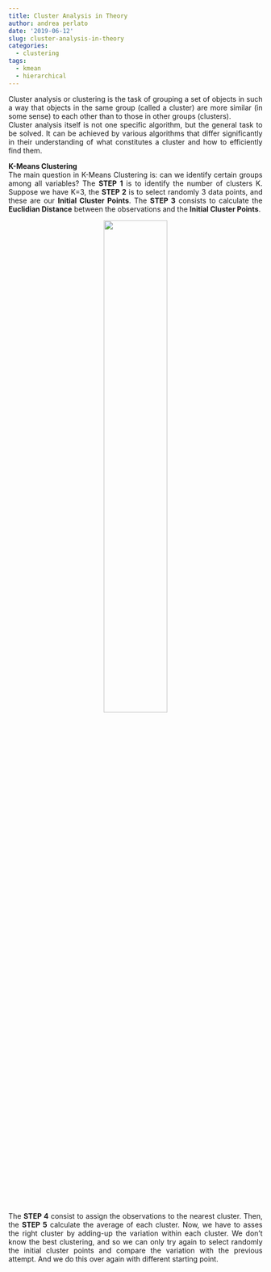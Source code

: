 ```yaml
---
title: Cluster Analysis in Theory
author: andrea perlato
date: '2019-06-12'
slug: cluster-analysis-in-theory
categories:
  - clustering
tags:
  - kmean
  - hierarchical
---
```


<style>
body {
text-align: justify}
</style>

Cluster analysis or clustering is the task of grouping a set of objects in such a way that objects in the same group (called a cluster) are more similar (in some sense) to each other than to those in other groups (clusters). </br>
Cluster analysis itself is not one specific algorithm, but the general task to be solved. It can be achieved by various algorithms that differ significantly in their understanding of what constitutes a cluster and how to efficiently find them.

**K-Means Clustering** </br>
The main question in K-Means Clustering is: can we identify certain groups among all variables?
The **STEP 1** is to identify the number of clusters K. Suppose we have K=3, the **STEP 2** is to select randomly 3 data points, and these are our **Initial Cluster Points**. The **STEP 3** consists to calculate the **Euclidian Distance** between the observations and the **Initial Cluster Points**.

<center>
![](/img/kmeanspointstheory.png){width=50%}

</center>

The **STEP 4** consist to assign the observations to the nearest cluster.
Then, the **STEP 5** calculate the average of each cluster. Now, we have to asses the right cluster by adding-up the variation within each cluster. We don’t know the best clustering, and so we can only try again to select randomly the initial cluster points and compare the variation with the previous attempt. And we do this over again with different starting point.





